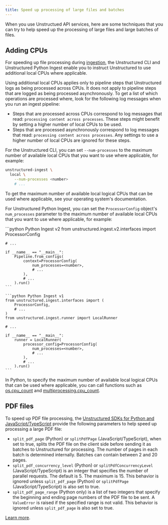 ```yaml
---
title: Speed up processing of large files and batches
---
```


When you use Unstructued API services, here are some techniques that you can try to help speed up the processing of large files and large batches of files.

## Adding CPUs

For speeding up file processing during [ingestion](/ingestion/overview), the Unstructured CLI and Unstructured Python Ingest enable you to instruct Unstructured to use additional local CPUs where applicable. 

Using additional local CPUs applies only to pipeline steps that Unstructured logs as being processed across CPUs. It does not apply to pipeline steps that are logged as being processed asynchronously. To get a list of which operations are processed where, look for the following log messages when you run an ingest pipeline:

- Steps that are processed across CPUs correspond to log messages that read: `processing content across processes`. These steps might benefit by setting a higher number of local CPUs to be used.
- Steps that are processed asynchronously correspond to log messages that read: `processing content across processes`. Any settings to use a higher number of local CPUs are ignored for these steps.

For the Unstructured CLI, you can set `--num-processes` to the maximum number of available local CPUs that you want to use where applicable, for example:

```bash
unstructured-ingest \
  local \
    --num-processes <number>
    # ...
```

To get the maximum number of available local logical CPUs that can be used where applicable, see your operating system's documentation.

For Unstructured Python Ingest, you can set the `ProcessorConfig` object's `num_processes` parameter to the maximum number of available local CPUs that you want to use where applicable, for example:

<CodeGroup>
    ```python Python Ingest v2
    from unstructured.ingest.v2.interfaces import ProcessorConfig

    # ...

    if __name__ == "__main__":
        Pipeline.from_configs(
            context=ProcessorConfig(
                num_processes=<number>,
                # ...  
            ),
            # ...
        ).run()
    ```

    ```python Python Ingest v1
    from unstructured.ingest.interfaces import (
        ProcessorConfig,
        # ...
    )
    from unstructured.ingest.runner import LocalRunner

    # ...

    if __name__ == "__main__":
        runner = LocalRunner(
            processor_config=ProcessorConfig(
                num_processes=<number>,
                # ...
            ),
            # ...
        ).run()
    ```
</CodeGroup>

In Python, to specify the maximum number of available local logical CPUs that can be used where applicable, you can call functions such as [os.cpu_count](https://docs.python.org/3/library/os.html#os.cpu_count) and [multiprocessing.cpu_count](https://docs.python.org/3/library/multiprocessing.html#multiprocessing.cpu_count).

## PDF files

To speed up PDF file processing, the [Unstructured SDKs for Python and JavaScript/TypeScript](/api-reference/api-services/sdk) provide the following parameters to help speed up processing a large PDF file:

- `split_pdf_page` (Python) or `splitPdfPage` (JavaScript/TypeScript), when set to true, splits the PDF file on the client side before sending it as batches to Unstructured for processing. The number of pages in each batch is determined internally. Batches can contain between 2 and 20 pages.
- `split_pdf_concurrency_level` (Python) or `splitPdfConcurrencyLevel` (JavaScript/TypeScript) is an integer that specifies the number of parallel requests. The default is 5. The maximum is 15. This behavior is ignored unless `split_pdf_page` (Python) or `splitPdfPage` (JavaScript/TypeScript) is also set to true.
- `split_pdf_page_range` (Python only) is a list of two integers that specify the beginning and ending page numbers of the PDF file to be sent. A `ValueError` is raised if the specified range is not valid. This behavior is ignored unless `split_pdf_page` is also set to true.

[Learn more](/api-reference/api-services/sdk#page-splitting).
